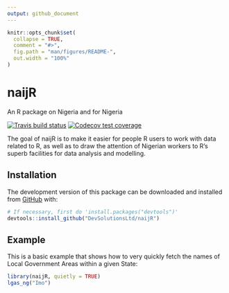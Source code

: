 ---
output: github_document
---

<!-- README.md is generated from README.Rmd. Please edit that file -->

```{r, include = FALSE}
knitr::opts_chunk$set(
  collapse = TRUE,
  comment = "#>",
  fig.path = "man/figures/README-",
  out.width = "100%"
)
```
# naijR
An R package on Nigeria and for Nigeria  

<!-- badges: start -->
[![Travis build status](https://travis-ci.org/BroVic/naijR.svg?branch=master)](https://travis-ci.org/BroVic/naijR)
[![Codecov test coverage](https://codecov.io/gh/BroVic/naijR/branch/master/graph/badge.svg)](https://codecov.io/gh/BroVic/naijR?branch=master)
<!-- badges: end -->

The goal of naijR is to make it easier for people R users to work with data related to R, as well as to draw the attention of Nigerian workers to R's superb facilities for data analysis and modelling.

## Installation

<!-- You can install the released version of naijR from [CRAN](https://CRAN.R-project.org) with: -->

<!-- ``` r -->
<!-- install.packages("naijR") -->
<!-- ``` -->

The development version of this package can be downloaded and installed from [GitHub](https://github.com/) with:

``` {r install, eval = FALSE}
# If necessary, first do 'install.packages("devtools")'
devtools::install_github("DevSolutionsLtd/naijR")
```
## Example

This is a basic example that shows how to very quickly fetch the names of Local Government Areas within a given State:

```{r example}
library(naijR, quietly = TRUE)
lgas_ng("Imo")
```

